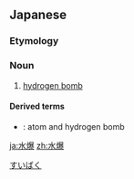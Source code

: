 ==Japanese==
{{ja-kanjitab|すい|ばく|yomi=on}}

===Etymology===
{{abbreviation of|水素爆弾|lang=ja}}

===Noun===
{{ja-noun|すいばく}}

# {{abbreviation of|水素爆弾|lang=ja}} [[hydrogen bomb]]

====Derived terms====
* {{ja-r|原水爆|げんすいばく}}: atom and hydrogen bomb

[[Category:ja:Weapons|すいばく]]

[[ja:水爆]]
[[zh:水爆]]